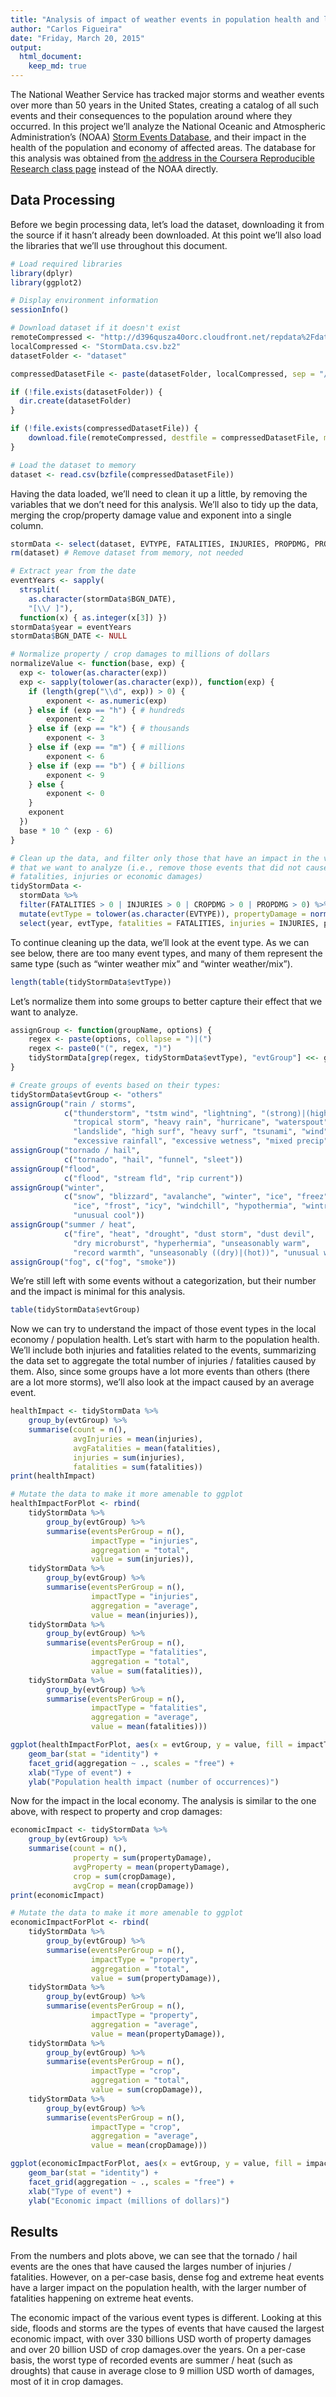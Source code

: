 ```yaml
---
title: "Analysis of impact of weather events in population health and local economy"
author: "Carlos Figueira"
date: "Friday, March 20, 2015"
output: 
  html_document:
    keep_md: true
---
```


The National Weather Service has tracked major storms and weather events over more than 50 years in the United States, creating a catalog of all such events and their consequences to the population around where they occurred. In this project we'll analyze the National Oceanic and Atmospheric Administration's (NOAA) [Storm Events Database](http://www.ncdc.noaa.gov/stormevents/details.jsp), and their impact in the health of the population and economy of affected areas. The database for this analysis was obtained from [the address in the Coursera Reproducible Research class page](http://d396qusza40orc.cloudfront.net/repdata%2Fdata%2FStormData.csv.bz2) instead of the NOAA directly.

## Data Processing

Before we begin processing data, let's load the dataset, downloading it from the source if it hasn't already been downloaded. At this point we'll also load the libraries that we'll use throughout this document.

```r
# Load required libraries
library(dplyr)
library(ggplot2)

# Display environment information
sessionInfo()
```

```r
# Download dataset if it doesn't exist
remoteCompressed <- "http://d396qusza40orc.cloudfront.net/repdata%2Fdata%2FStormData.csv.bz2"
localCompressed <- "StormData.csv.bz2"
datasetFolder <- "dataset"

compressedDatasetFile <- paste(datasetFolder, localCompressed, sep = "/")

if (!file.exists(datasetFolder)) {
  dir.create(datasetFolder)
}

if (!file.exists(compressedDatasetFile)) {
    download.file(remoteCompressed, destfile = compressedDatasetFile, mode = "wb", method = "auto")
}

# Load the dataset to memory
dataset <- read.csv(bzfile(compressedDatasetFile))
```

Having the data loaded, we'll need to clean it up a little, by removing the variables that we don't need for this analysis. We'll also to tidy up the data, merging the crop/property damage value and exponent into a single column.

```r
stormData <- select(dataset, EVTYPE, FATALITIES, INJURIES, PROPDMG, PROPDMGEXP, CROPDMG, CROPDMGEXP, BGN_DATE)
rm(dataset) # Remove dataset from memory, not needed

# Extract year from the date
eventYears <- sapply(
  strsplit(
    as.character(stormData$BGN_DATE),
    "[\\/ ]"),
  function(x) { as.integer(x[3]) })
stormData$year = eventYears
stormData$BGN_DATE <- NULL

# Normalize property / crop damages to millions of dollars
normalizeValue <- function(base, exp) {
  exp <- tolower(as.character(exp))
  exp <- sapply(tolower(as.character(exp)), function(exp) {
    if (length(grep("\\d", exp)) > 0) {
        exponent <- as.numeric(exp)
    } else if (exp == "h") { # hundreds
        exponent <- 2
    } else if (exp == "k") { # thousands
        exponent <- 3
    } else if (exp == "m") { # millions
        exponent <- 6
    } else if (exp == "b") { # billions
        exponent <- 9
    } else {
        exponent <- 0
    }
    exponent
  })
  base * 10 ^ (exp - 6)
}

# Clean up the data, and filter only those that have an impact in the variables
# that we want to analyze (i.e., remove those events that did not cause any
# fatalities, injuries or economic damages)
tidyStormData <-
  stormData %>%
  filter(FATALITIES > 0 | INJURIES > 0 | CROPDMG > 0 | PROPDMG > 0) %>%
  mutate(evtType = tolower(as.character(EVTYPE)), propertyDamage = normalizeValue(PROPDMG, PROPDMGEXP), cropDamage = normalizeValue(CROPDMG, CROPDMGEXP)) %>%
  select(year, evtType, fatalities = FATALITIES, injuries = INJURIES, propertyDamage, cropDamage)
```

To continue cleaning up the data, we'll look at the event type. As we can see below, there are too many event types, and many of them represent the same type (such as "winter weather mix" and "winter weather/mix").

```r
length(table(tidyStormData$evtType))
```

Let's normalize them into some groups to better capture their effect that we want to analyze.

```r
assignGroup <- function(groupName, options) {
    regex <- paste(options, collapse = ")|(")
    regex <- paste0("(", regex, ")")
    tidyStormData[grep(regex, tidyStormData$evtType), "evtGroup"] <<- groupName
}

# Create groups of events based on their types:
tidyStormData$evtGroup <- "others"
assignGroup("rain / storms",
            c("thunderstorm", "tstm wind", "lightning", "(strong)|(high) wind",
              "tropical storm", "heavy rain", "hurricane", "waterspout", "storm surge",
              "landslide", "high surf", "heavy surf", "tsunami", "wind", "typhoon",
              "excessive rainfall", "excessive wetness", "mixed precip"))
assignGroup("tornado / hail",
            c("tornado", "hail", "funnel", "sleet"))
assignGroup("flood",
            c("flood", "stream fld", "rip current"))
assignGroup("winter",
            c("snow", "blizzard", "avalanche", "winter", "ice", "freez", "cold",
              "ice", "frost", "icy", "windchill", "hypothermia", "wintry", "glaze",
              "unusual cool"))
assignGroup("summer / heat",
            c("fire", "heat", "drought", "dust storm", "dust devil",
              "dry microburst", "hyperhermia", "unseasonably warm",
              "record warmth", "unseasonably ((dry)|(hot))", "unusual warm"))
assignGroup("fog", c("fog", "smoke"))
```

We're still left with some events without a categorization, but their number and the impact is minimal for this analysis.

```r
table(tidyStormData$evtGroup)
```

Now we can try to understand the impact of those event types in the local economy / population health. Let's start with harm to the population health. We'll include both injuries and fatalities related to the events, summarizing the data set to aggregate the total number of injuries / fatalities caused by them. Also, since some groups have a lot more events than others (there are a lot more storms), we'll also look at the impact caused by an average event.

```r
healthImpact <- tidyStormData %>%
    group_by(evtGroup) %>%
    summarise(count = n(),
              avgInjuries = mean(injuries),
              avgFatalities = mean(fatalities),
              injuries = sum(injuries),
              fatalities = sum(fatalities))
print(healthImpact)

# Mutate the data to make it more amenable to ggplot
healthImpactForPlot <- rbind(
    tidyStormData %>%
        group_by(evtGroup) %>%
        summarise(eventsPerGroup = n(),
                  impactType = "injuries",
                  aggregation = "total",
                  value = sum(injuries)),
    tidyStormData %>%
        group_by(evtGroup) %>%
        summarise(eventsPerGroup = n(),
                  impactType = "injuries",
                  aggregation = "average",
                  value = mean(injuries)),
    tidyStormData %>%
        group_by(evtGroup) %>%
        summarise(eventsPerGroup = n(),
                  impactType = "fatalities",
                  aggregation = "total",
                  value = sum(fatalities)),
    tidyStormData %>%
        group_by(evtGroup) %>%
        summarise(eventsPerGroup = n(),
                  impactType = "fatalities",
                  aggregation = "average",
                  value = mean(fatalities)))

ggplot(healthImpactForPlot, aes(x = evtGroup, y = value, fill = impactType)) +
    geom_bar(stat = "identity") +
    facet_grid(aggregation ~ ., scales = "free") +
    xlab("Type of event") +
    ylab("Population health impact (number of occurrences)")
```

Now for the impact in the local economy. The analysis is similar to the one above, with respect to property and crop damages:

```r
economicImpact <- tidyStormData %>%
    group_by(evtGroup) %>%
    summarise(count = n(),
              property = sum(propertyDamage),
              avgProperty = mean(propertyDamage),
              crop = sum(cropDamage),
              avgCrop = mean(cropDamage))
print(economicImpact)

# Mutate the data to make it more amenable to ggplot
economicImpactForPlot <- rbind(
    tidyStormData %>%
        group_by(evtGroup) %>%
        summarise(eventsPerGroup = n(),
                  impactType = "property",
                  aggregation = "total",
                  value = sum(propertyDamage)),
    tidyStormData %>%
        group_by(evtGroup) %>%
        summarise(eventsPerGroup = n(),
                  impactType = "property",
                  aggregation = "average",
                  value = mean(propertyDamage)),
    tidyStormData %>%
        group_by(evtGroup) %>%
        summarise(eventsPerGroup = n(),
                  impactType = "crop",
                  aggregation = "total",
                  value = sum(cropDamage)),
    tidyStormData %>%
        group_by(evtGroup) %>%
        summarise(eventsPerGroup = n(),
                  impactType = "crop",
                  aggregation = "average",
                  value = mean(cropDamage)))

ggplot(economicImpactForPlot, aes(x = evtGroup, y = value, fill = impactType)) +
    geom_bar(stat = "identity") +
    facet_grid(aggregation ~ ., scales = "free") +
    xlab("Type of event") +
    ylab("Economic impact (millions of dollars)")
```

## Results

From the numbers and plots above, we can see that the tornado / hail events are the ones that have caused the larges number of injuries / fatalities. However, on a per-case basis, dense fog and extreme heat events have a larger impact on the population health, with the larger number of fatalities happening on extreme heat events.

The economic impact of the various event types is different. Looking at this side, floods and storms are the types of events that have caused the largest economic impact, with over 330 billions USD worth of property damages and over 20 billion USD of crop damages.over the years. On a per-case basis, the worst type of recorded events are summer / heat (such as droughts) that cause in average close to 9 million USD worth of damages, most of it in crop damages.
